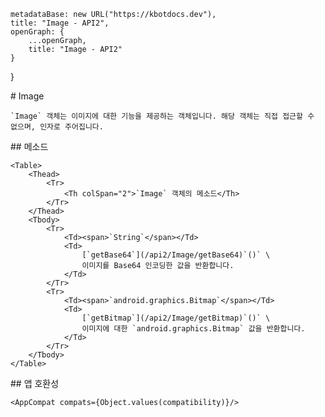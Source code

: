 
    metadataBase: new URL("https://kbotdocs.dev"),
    title: "Image - API2",
    openGraph: {
        ...openGraph,
        title: "Image - API2"
    }
}

<Section>
    # Image

    `Image` 객체는 이미지에 대한 기능을 제공하는 객체입니다. 해당 객체는 직접 접근할 수 없으며, 인자로 주어집니다.
</Section>
<Section>
    ## 메소드

    <Table>
        <Thead>
            <Tr>
                <Th colSpan="2">`Image` 객체의 메소드</Th>
            </Tr>
        </Thead>
        <Tbody>
            <Tr>
                <Td><span>`String`</span></Td>
                <Td>
                    [`getBase64`](/api2/Image/getBase64)`()` \
                    이미지를 Base64 인코딩한 값을 반환합니다.
                </Td>
            </Tr>
            <Tr>
                <Td><span>`android.graphics.Bitmap`</span></Td>
                <Td>
                    [`getBitmap`](/api2/Image/getBitmap)`()` \
                    이미지에 대한 `android.graphics.Bitmap` 값을 반환합니다.
                </Td>
            </Tr>
        </Tbody>
    </Table>
</Section>
<Section>
    ## 앱 호환성

    <AppCompat compats={Object.values(compatibility)}/>
</Section>